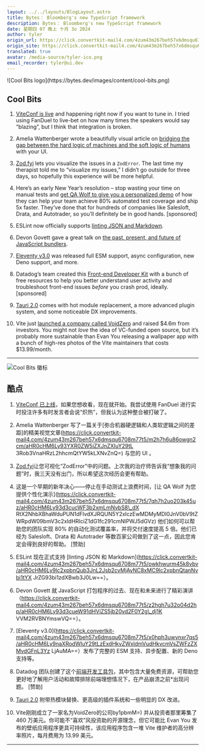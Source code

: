 ```yaml
---
layout: ../../layouts/BlogLayout.astro
title: Bytes： Bloomberg's new TypeScript framework
description: Bytes： Bloomberg's new TypeScript framework
date: 星期四 07 晚上 十月 3o 2024
author: tyler
origin_url: https://click.convertkit-mail4.com/4zum43m267beh57x6dmsqu6708m77t5/58hvh8umd5lvzeh6/aHR0cHM6Ly9ieXRlcy5kZXYvYXJjaGl2ZXMvMzI4
origin_site: https://click.convertkit-mail4.com/4zum43m267beh57x6dmsqu6708m77t5/58hvh8umd5lvzeh6/aHR0cHM6Ly9ieXRlcy5kZXYvYXJjaGl2ZXMvMzI4
translated: true
avatar: /media-source/tyler-ico.png
email_recorder: tyler@ui.dev
---
```



<Reference client:only="react" title="Bytes： Bloomberg's new TypeScript framework" url="https://click.convertkit-mail4.com/4zum43m267beh57x6dmsqu6708m77t5/58hvh8umd5lvzeh6/aHR0cHM6Ly9ieXRlcy5kZXYvYXJjaGl2ZXMvMzI4" />

<Detail client:only="react">
	![Cool Bits logo](https://bytes.dev/images/content/cool-bits.png)

## Cool Bits

1.  [ViteConf is live](https://click.convertkit-mail4.com/4zum43m267beh57x6dmsqu6708m77t5/l2heh6u3mow0kwf6/aHR0cHM6Ly92aXRlY29uZi5vcmcvbGl2ZQ==) and happening right now if you want to tune in. I tried using FanDuel to live-bet on how many times the speakers would say “blazing”, but I think that integration is broken.
    
2.  Amelia Wattenberger wrote a beautifully visual article on [bridging the gap between the hard logic of machines and the soft logic of humans](https://click.convertkit-mail4.com/4zum43m267beh57x6dmsqu6708m77t5/m2h7h6u86owgn2cm/aHR0cHM6Ly93YXR0ZW5iZXJnZXIuY29tL3Rob3VnaHRzL2hhcmQtYW5kLXNvZnQ=) with your UI.
    
3.  [Zod.fyi](https://click.convertkit-mail4.com/4zum43m267beh57x6dmsqu6708m77t5/e0hph0u03k5pnvs8/aHR0cHM6Ly96b2QuZnlpLw==) lets you visualize the issues in a `ZodError`. The last time my therapist told me to “visualize my issues,” I didn’t go outside for three days, so hopefully this experience will be more helpful.
    
4.  Here’s an early New Year’s resolution – stop wasting your time on manual tests and [get QA Wolf to give you a personalized demo](https://click.convertkit-mail4.com/4zum43m267beh57x6dmsqu6708m77t5/7qh7h2uo203k45uz/aHR0cHM6Ly93d3cucWF3b2xmLmNvbS8_dXRtX2NhbXBhaWduPUN1dFlvdXJRQUN5Y2xlczEwMDMyMDI0JnV0bV9tZWRpdW09bmV3c2xldHRlciZ1dG1fc291cmNlPWJ5dGVz) of how they can help your team achieve 80% automated test coverage and ship 5x faster. They’ve done that for hundreds of companies like Salesloft, Drata, and Autotrader, so you’ll definitely be in good hands. \[sponsored\]
    
5.  ESLint now officially supports [linting JSON and Markdown](https://click.convertkit-mail4.com/4zum43m267beh57x6dmsqu6708m77t5/owhkhwurm45k8vbv/aHR0cHM6Ly9lc2xpbnQub3JnL2Jsb2cvMjAyNC8xMC9lc2xpbnQtanNvbi1tYXJrZG93bi1zdXBwb3J0Lw==).
    
6.  Devon Govett gave a great talk on [the past, present, and future of JavaScript bundlers](https://click.convertkit-mail4.com/4zum43m267beh57x6dmsqu6708m77t5/z2hgh7u32o04d2hp/aHR0cHM6Ly93d3cueW91dHViZS5jb20vd2F0Y2g_dj1KVVM2RVBNYmswVQ==).
    
7.  [Eleventy v3.0](https://click.convertkit-mail4.com/4zum43m267beh57x6dmsqu6708m77t5/x0hph3uwvnxr7qs5/aHR0cHM6Ly9naXRodWIuY29tLzExdHkvZWxldmVudHkvcmVsZWFzZXMvdGFnL3YzLjAuMA==) was released full ESM support, async configuration, new Deno support, and more.
    
8.  Datadog’s team created this [Front-end Developer Kit](https://click.convertkit-mail4.com/4zum43m267beh57x6dmsqu6708m77t5/6qhehou78p0k23io/aHR0cHM6Ly9kYXRhZG9naHEuY29tL2J5dGVz) with a bunch of free resources to help you better understand user activity and troubleshoot front-end issues _before_ you crash prod, ideally. \[sponsored\]
    
9.  [Tauri 2.0](https://click.convertkit-mail4.com/4zum43m267beh57x6dmsqu6708m77t5/kkhmh2ul084d9ptl/aHR0cHM6Ly92Mi50YXVyaS5hcHAvYmxvZy90YXVyaS0yMC8=) comes with hot module replacement, a more advanced plugin system, and some noticeable DX improvements.
    
10.  Vite just [launched a company called VoidZero](https://click.convertkit-mail4.com/4zum43m267beh57x6dmsqu6708m77t5/58hvh8umd5lv9es6/aHR0cHM6Ly92b2lkemVyby5kZXYvcG9zdHMvYW5ub3VuY2luZy12b2lkemVyby1pbmM=) and raised $4.6m from investors. You might not _love_ the idea of VC-funded open source, but it’s probably more sustainable than Evan You releasing a wallpaper app with a bunch of high-res photos of the Vite maintainers that costs $13.99/month.
    

* * *


</Detail>

![Cool Bits 徽标](https://bytes.dev/images/content/cool-bits.png)

## 酷点

1. [ViteConf 已上线](https://click.convertkit-mail4.com/4zum43m267beh57x6dmsqu6708m77t5/l2heh6u3mow0kwf6/aHR0cHM6Ly92aXRlY29uZi5vcmcvbGl2ZQ==)，如果您想收看，现在就开始。我尝试使用 FanDuel 进行实时投注许多有时发言者会说“炽热”，但我认为这种整合被打破了。

2. Amelia Wattenberger 写了一篇关于\[弥合机器硬逻辑和人类软逻辑之间的差距]的精美视觉文章(https://click.convertkit-mail4.com/4zum43m267beh57x6dmsqu6708m77t5/m2h7h6u86owgn2cm/aHR0cHM6Ly93YXR0ZW5iZXJnZXIuY29tL 3Rob3VnaHRzL2hhcmQtYW5kLXNvZnQ=) 与您的 UI 。

3. [Zod.fyi](https://click.convertkit-mail4.com/4zum43m267beh57x6dmsqu6708m77t5/e0hph0u03k5pnvs8/aHR0cHM6Ly96b2QuZnlpLw==)让您可视化“ZodError”中的问题。上次我的治疗师告诉我“想象我的问题”时，我三天没有出门，所以希望这次经历会更有帮助。

4. 这是一个早期的新年决心——停止在手动测试上浪费时间，\[让 QA Wolf 为您提供个性化演示]\(https://click.convertkit-mail4.com/4zum43m267beh57x6dmsqu6708m77t5/7qh7h2uo203k45uz/aHR0cHM6Ly93d3cucWF3b2xmLmNvbS8\_dX RtX2NhbXBhaWduPUN1dFlvdXJRQUN5Y2xlczEwMDMyMDI0JnV0bV9tZWRpdW09bmV3c2xldHRlciZ1dG1fc291cmNlPWJ5dGVz) 他们如何可以帮助您的团队实现 80% 的自动化测试覆盖率，并将交付速度提高 5 倍。他们已经为 Salesloft、Drata 和 Autotrader 等数百家公司做到了这一点，因此您肯定会得到良好的帮助。 \[赞助]

5. ESLint 现在正式支持 \[linting JSON 和 Markdown]\(https://click.convertkit-mail4.com/4zum43m267beh57x6dmsqu6708m77t5/owkhwurm45k8vbv/aHR0cHM6Ly9lc2xpbnQub3JnL2Jsb2cvMjAyNC8xMC9lc2xpbnQtanNvbi1tYX JrZG93bi1zdXBwb3J0Lw==）。

6. Devon Govett 就 JavaScript 打包程序的过去、现在和未来进行了精彩演讲（https://click.convertkit-mail4.com/4zum43m267beh57x6dmsqu6708m77t5/z2hgh7u32o04d2hp/aHR0cHM6Ly93d3cueW91dHViZS5jb20vd2F0Y2g\_dj1K VVM2RVBNYmswVQ==）。

7. \[Eleventy v3.0]\(https://click.convertkit-mail4.com/4zum43m267beh57x6dmsqu6708m77t5/x0hph3uwvnxr7qs5/aHR0cHM6Ly9naXRodWIuY29tLzExdHkvZWxldmVudHkvcmVsZWFzZXMvdGFnL3Yz LjAuMA==）发布了完整的 ESM 支持、异步配置、新的 Deno 支持等。

8. Datadog 团队创建了这个[前端开发工具包](https://click.convertkit-mail4.com/4zum43m267beh57x6dmsqu6708m77t5/6qhehou78p0k23io/aHR0cHM6Ly9kYXRhZG9naHEuY29tL2J5dGVz)，其中包含大量免费资源，可帮助您更好地了解用户活动和故障排除前端理想情况下，在产品崩溃之前\*出现问题。 \[赞助]

9. [Tauri 2.0](https://click.convertkit-mail4.com/4zum43m267beh57x6dmsqu6708m77t5/kkhmh2ul084d9ptl/aHR0cHM6Ly92Mi50YXVyaS5hcHAvYmxvZy90YXVyaS0yMC8=) 附带热模块替换、更高级的插件系统和一些明显的 DX 改进。

10. Vite刚刚成立了一家名为VoidZero的公司by1pbmM=) 并从投资者那里筹集了 460 万美元。你可能不“喜欢”风投资助的开源理念，但它可能比 Evan You 发布的壁纸应用程序更具可持续性，该应用程序包含一堆 Vite 维护者的高分辨率照片，每月费用为 13.99 美元。

***



